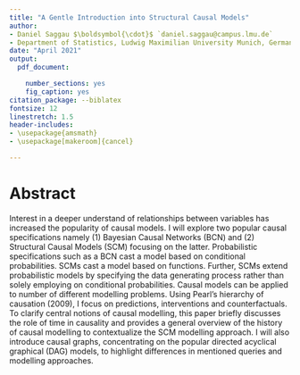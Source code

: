 ```yaml
---
title: "A Gentle Introduction into Structural Causal Models"
author: 
- Daniel Saggau $\boldsymbol{\cdot}$ `daniel.saggau@campus.lmu.de`
- Department of Statistics, Ludwig Maximilian University Munich, Germany
date: "April 2021"
output: 
  pdf_document: 

    number_sections: yes
    fig_caption: yes
citation_package: --biblatex
fontsize: 12
linestretch: 1.5
header-includes:
- \usepackage{amsmath}
- \usepackage[makeroom]{cancel}

---
```


# Abstract 

Interest in a deeper understand of relationships between variables has increased the popularity of causal models. I will explore two popular causal specifications namely (1) Bayesian Causal Networks (BCN) and (2) Structural Causal Models (SCM) focusing on the latter. Probabilistic specifications such as a BCN cast a model based on conditional probabilities. SCMs cast a model based on functions. Further, SCMs extend probabilistic models by specifying the data generating process rather than solely employing on conditional probabilities. Causal models can be applied to number of different modelling problems. Using Pearl's hierarchy of causation (2009), I focus on predictions, interventions and counterfactuals. To clarify central notions of causal modelling, this paper briefly discusses the role of time in causality and provides a general overview of the history of causal modelling to contextualize the SCM modelling approach. I will also introduce causal graphs, concentrating on the popular directed acyclical graphical (DAG) models, to highlight differences in mentioned queries and modelling approaches.
